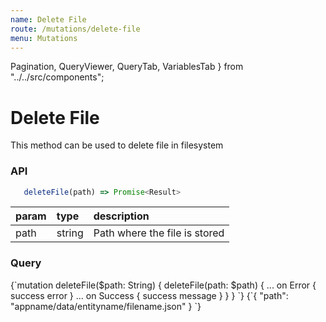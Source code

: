 ```yaml
---
name: Delete File
route: /mutations/delete-file
menu: Mutations
---
```


  Pagination,
  QueryViewer,
  QueryTab,
  VariablesTab
} from "../../src/components";

# Delete File

This method can be used to delete file in filesystem

### API

```js
   deleteFile(path) => Promise<Result>
```

| param | type   | description                   |
| :---- | :----- | :---------------------------- |
| path  | string | Path where the file is stored |

### Query

<QueryViewer>
  <QueryTab>
    {`mutation deleteFile($path: String) {
  deleteFile(path: $path) {
    ... on Error {
      success
      error
    }
    ... on Success {
      success
      message
    }
  }
}
`}
  </QueryTab>
  <VariablesTab>
    {`{
  "path": "appname/data/entityname/filename.json"
}
`}
  </VariablesTab>
</QueryViewer>
<Pagination
  prev={{ name: "Create File", link: "/mutations/create-file" }}
  next={{ name: "Update File", link: "/mutations/update-file" }}
/>
